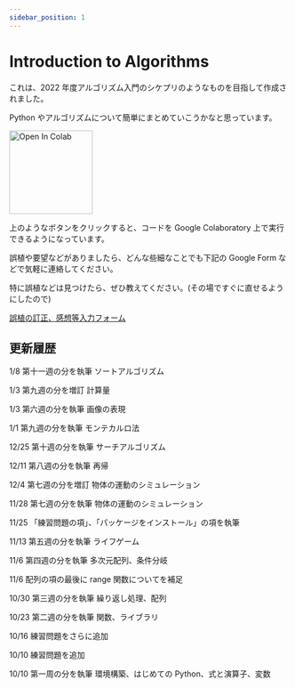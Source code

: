 ```yaml
---
sidebar_position: 1
---
```


# Introduction to Algorithms

これは、2022 年度アルゴリズム入門のシケプリのようなものを目指して作成されました。

Python やアルゴリズムについて簡単にまとめていこうかなと思っています。

<img
  src="https://colab.research.google.com/assets/colab-badge.svg"
  alt="Open In Colab"
  width="150"
/>

上のようなボタンをクリックすると、コードを Google Colaboratory 上で実行できるようになっています。

誤植や要望などがありましたら、どんな些細なことでも下記の Google Form などで気軽に連絡してください。

特に誤植などは見つけたら、ぜひ教えてください。(その場ですぐに直せるようにしたので)

[誤植の訂正、感想等入力フォーム](https://forms.gle/QrtQh7TLPPF6dGci7)

## 更新履歴

1/8 第十一週の分を執筆 ソートアルゴリズム

1/3 第九週の分を増訂 計算量

1/3 第六週の分を執筆 画像の表現

1/1 第九週の分を執筆 モンテカルロ法

12/25 第十週の分を執筆 サーチアルゴリズム

12/11 第八週の分を執筆 再帰

12/4 第七週の分を増訂 物体の運動のシミュレーション

11/28 第七週の分を執筆 物体の運動のシミュレーション

11/25 「練習問題の項」、「パッケージをインストール」の項を執筆

11/13 第五週の分を執筆 ライフゲーム

11/6 第四週の分を執筆 多次元配列、条件分岐

11/6 配列の項の最後に range 関数についてを補足

10/30 第三週の分を執筆 繰り返し処理、配列

10/23 第二週の分を執筆 関数、ライブラリ

10/16 練習問題をさらに追加

10/10 練習問題を追加

10/10 第一周の分を執筆 環境構築、はじめての Python、式と演算子、変数
